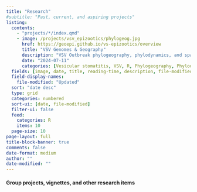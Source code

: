 ```yaml
---
title: "Research"
#subtitle: "Past, current, and aspiring projects"
listing:
  contents: 
    - "projects/*/index.qmd"
    - image: /projects/vsv_epizootics/phylogeog.jpg
      href: https://geoepi.github.io/vs-epizootics/overview
      title: "VSV Genomes & Geography"
      description: "VSV Outbreak phylogeography, phylodynamics, and spatiotemporal modeling."
      date: "2024-07-11"
      categories: [Vesicular stomatitis, VSV, R, Phylogeography, Phylodynamics, Preferential Sampling]
  fields: [image, date, title, reading-time, description, file-modified]
  field-display-names:
    file-modified: "Updated"
  sort: "date desc"
  type: grid
  categories: numbered
  sort-ui: [date, file-modified]
  filter-ui: false
  feed: 
    categories: R
    items: 10
  page-size: 10
page-layout: full
title-block-banner: true
comments: false
date-format: medium
author: ""
date-modified: ""
---
```


#### [Group projects]{.third-color}, vignettes, and other research items
